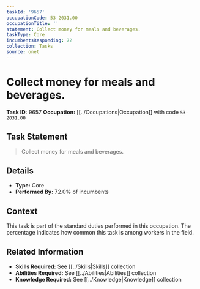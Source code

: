 ```yaml
---
taskId: '9657'
occupationCode: 53-2031.00
occupationTitle: ''
statement: Collect money for meals and beverages.
taskType: Core
incumbentsResponding: 72
collection: Tasks
source: onet
---
```

# Collect money for meals and beverages.

**Task ID:** 9657
**Occupation:** [[../Occupations|Occupation]] with code `53-2031.00`

## Task Statement

> Collect money for meals and beverages.

## Details

- **Type:** Core
- **Performed By:** 72.0% of incumbents

## Context

This task is part of the standard duties performed in this occupation. The percentage indicates how common this task is among workers in the field.

## Related Information

- **Skills Required:** See [[../Skills|Skills]] collection
- **Abilities Required:** See [[../Abilities|Abilities]] collection
- **Knowledge Required:** See [[../Knowledge|Knowledge]] collection
